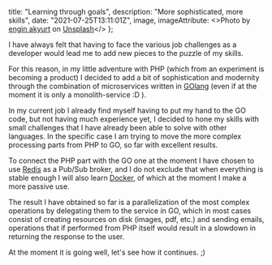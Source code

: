
  title: "Learning through goals",
  description: "More sophisticated, more skills",
  date: "2021-07-25T13:11:01Z",
  image,
  imageAttribute: <>Photo by <a href="https://unsplash.com/@enginakyurt?utm_source=unsplash&utm_medium=referral&utm_content=creditCopyText">engin akyurt</a> on <a href="https://unsplash.com/s/photos/target?utm_source=unsplash&utm_medium=referral&utm_content=creditCopyText">Unsplash</a></>
};

I have always felt that having to face the various job challenges as a developer would lead me to add new pieces to the puzzle of my skills.

For this reason, in my little adventure with PHP (which from an experiment is becoming a product) I decided to add a bit of sophistication and modernity through the combination of microservices written in [GOlang](https://golang.org/) (even if at the moment it is only a monolith-service :D ).

In my current job I already find myself having to put my hand to the GO code, but not having much experience yet, I decided to hone my skills with small challenges that I have already been able to solve with other languages.
In the specific case I am trying to move the more complex processing parts from PHP to GO, so far with excellent results.

To connect the PHP part with the GO one at the moment I have chosen to use [Redis](https://redis.io/) as a Pub/Sub broker, and I do not exclude that when everything is stable enough I will also learn [Docker](https://www.docker.com/), of which at the moment I make a more passive use.

The result I have obtained so far is a parallelization of the most complex operations by delegating them to the service in GO, which in most cases consist of creating resources on disk (images, pdf, etc.) and sending emails, operations that if performed from PHP itself would result in a slowdown in returning the response to the user.

At the moment it is going well, let's see how it continues. ;)
